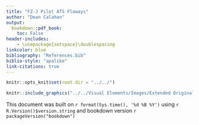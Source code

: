 ```yaml
---
title: "FZ-J Pilot ATS Floways"
author: "Dean Calahan"
output:
  bookdown::pdf_book:
    toc: False
header-includes:
    - \usepackage{setspace}\doublespacing
linkcolor: blue
bibliography: "References.bib"
biblio-style: "apalike"
link-citations: true
---
```

<!-- Copyright 2019 by Forschungszentrum-Jülich (FZ-J). -->
<!-- This file is part of the publication "FZ-J Pilot ATS Floways" -->
<!-- (FZJPAF), documenting a concept for establishing a major ATS research -->
<!-- program at Forschungszentrum Jülich. The software component of FZJPAF is -->
<!-- open access: you can redistribute it and/or modify it under the terms of the -->
<!-- GNU General Public License as published by the Free Software Foundation, -->
<!-- either version 3 of the License, or (at your option) any later version. The -->
<!-- software component of FZJPAF is distributed in the hope that it will be -->
<!-- useful, but WITHOUT ANY WARRANTY; without even the implied warranty of -->
<!-- MERCHANTABILITY or FITNESS FOR A PARTICULAR PURPOSE. See the GNU General -->
<!-- Public License for more details. You should have received a copy of the GNU -->
<!-- General Public License along with the software component of FZJPAF. If not, -->
<!-- see <http://www.gnu.org/licenses/>. -->

```r
knitr::opts_knit$set(root.dir = "../../")
```
\pagenumbering{gobble}
\vspace{25mm}
```r
knitr::include_graphics("../../Visual Elements/Images/Extended Original Pilot (Cropped).png")
```
\newpage
This document was built on `r format(Sys.time(), '%d %B %Y')` using `r R.Version()$version.string` and bookdown version `r packageVersion("bookdown")`
\newpage
